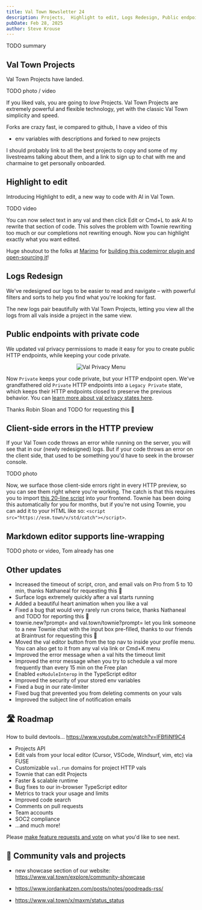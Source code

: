 ```yaml
---
title: Val Town Newsletter 24
description: Projects,  Highlight to edit, Logs Redesign, Public endpoints with private code, and much more!
pubDate: Feb 28, 2025
author: Steve Krouse
---
```



TODO summary

## Val Town Projects

Val Town Projects have landed.

TODO photo / video

If you liked vals, you are going to _love_ Projects. Val Town Projects are extremely powerful and flexible technology, yet with the classic Val Town simplicity and speed.

Forks are crazy fast, ie compared to github, I have a video of this

- env variables with descriptions and forked to new projects

I should probably link to all the best projects to copy and some of my livestreams talking about them, and a link to sign up to chat with me and charmaine to get personally onboarded.

## Highlight to edit

Introducing Highlight to edit, a new way to code with AI in Val Town.

TODO video

You can now select text in any val and then click Edit or Cmd+L to ask AI to rewrite that section of code.
This solves the problem with Townie rewriting too much or our completions not rewriting enough. Now you can highlight exactly what you want edited.

Huge shoutout to the folks at [Marimo](https://marimo.io/) for [building this codemirror plugin and open-sourcing it](https://marimo-team.github.io/codemirror-ai/)!

## Logs Redesign

We've redesigned our logs to be easier to read and navigate – with powerful filters and sorts to help you find what you're looking for fast.

The new logs pair beautifully with Val Town Projects, letting you view all the logs from all vals inside a project in the same view.

## Public endpoints with private code

We updated val privacy permissions to made it easy for you to create public HTTP endpoints, while keeping your code private.

<figure align="center">
  <Image
    style={{
      maxWidth: "600px",
      borderRadius: "8px",
      border: "1px solid var(--border)",
      overflow: "hidden",
    }}
    src={Privacy}
    alt="Val Privacy Menu"
  />
</figure>

Now `Private` keeps your code private, but your HTTP endpoint open. We've grandfathered old `Private` HTTP endpoints into a `Legacy Private` state, which keeps their HTTP endpoints closed to preserve the previous behavior. You can [learn more about val privacy states here](https://docs.val.town/reference/permissions/).

Thanks Robin Sloan and TODO for requesting this 🙏

## Client-side errors in the HTTP preview

If your Val Town code throws an error while running on the server, you will see that in our (newly redesigned) logs. But if your code throws an error on the client side, that used to be something you'd have to seek in the browser console.

TODO photo

Now, we surface those client-side errors right in every HTTP preview, so you can see them right where you're working. The catch is that this requires you to import [this 20-line script](https://www.val.town/v/std/catch) into your frontend. Townie has been doing this automatically for you for months, but if you're not using Townie, you can add it to your HTML like so: `<script src="https://esm.town/v/std/catch"></script>`.

## Markdown editor supports line-wrapping

TODO photo or video, Tom already has one

## Other updates

- Increased the timeout of script, cron, and email vals on Pro from 5 to 10 min, thanks Nathaneal for requesting this 🙏
- Surface logs extremely quickly after a val starts running
- Added a beautiful heart animation when you like a val
- Fixed a bug that would very rarely run crons twice, thanks Nathaneal and TODO for reporting this 🙏
- townie.new?prompt= and val.town/townie?prompt= let you link someone to a new Townie chat with the input box pre-filled, thanks to our friends at Braintrust for requesting this 🙏
- Moved the val editor button from the top nav to inside your profile menu. You can also get to it from any val via link or Cmd+K menu
- Improved the error message when a val hits the timeout limit
- Improved the error message when you try to schedule a val more frequently than every 15 min on the Free plan
- Enabled `esModuleInterop` in the TypeScript editor
- Improved the security of your stored env variables
- Fixed a bug in our rate-limiter
- Fixed bug that prevented you from deleting comments on your vals
- Improved the subject line of notification emails

## 🛣️ Roadmap

How to build devtools... https://www.youtube.com/watch?v=lFBfliNf9C4

- Projects API
- Edit vals from your local editor (Cursor, VSCode, Windsurf, vim, etc) via FUSE
- Customizable `val.run` domains for project HTTP vals
- Townie that can edit Projects
- Faster & scalable runtime
- Bug fixes to our in-browser TypeScript editor
- Metrics to track your usage and limits
- Improved code search
- Comments on pull requests
- Team accounts
- SOC2 compliance
- …and much more!

Please [make feature requests and vote](https://github.com/val-town/val-town-product/discussions?discussions) on what you'd like to see next.

## 🌟 Community vals and projects

- new showcase section of our website: https://www.val.town/explore/community-showcase

- https://www.jordankatzen.com/posts/notes/goodreads-rss/
- https://www.val.town/x/maxm/status_status
